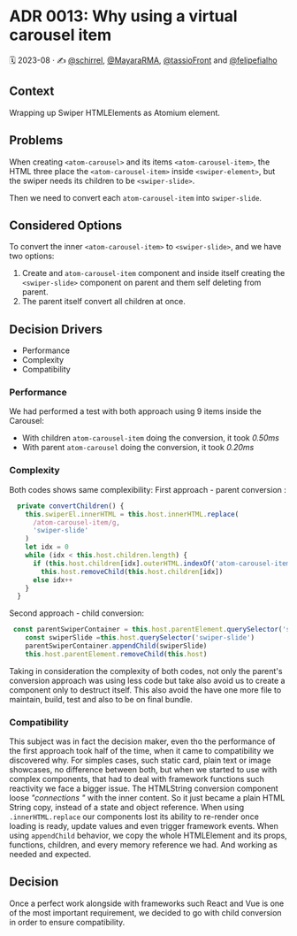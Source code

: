 
<Meta title="Docs/Architecture Decision Records/ADR 0013: Why using a virtual carousel item" />

# ADR 0013: Why using a virtual carousel item

🗓️ 2023-08 · ✍️ [@schirrel](https://github.com/schirrel), [@MayaraRMA](https://github.com/MayaraRMA), [@tassioFront](https://github.com/tassioFront) and [@felipefialho](https://twitter.com/felipefialho_)

## Context
Wrapping up Swiper HTMLElements as Atomium element.

## Problems
When creating `<atom-carousel>` and its items `<atom-carousel-item>`, the HTML three place the `<atom-carousel-item>` inside `<swiper-element>`, but the swiper needs its children to be `<swiper-slide>`.

Then we need to convert each `atom-carousel-item` into `swiper-slide`.

## Considered Options
To convert the inner `<atom-carousel-item>` to `<swiper-slide>`, and we have two options:

1. Create and `atom-carousel-item` component and inside itself creating the `<swiper-slide>` component on parent and them self deleting from parent.
2. The parent itself convert all children at once.

## Decision Drivers

- Performance
- Complexity
- Compatibility

### Performance
We had performed a test with both approach using 9 items inside the Carousel:
- With children `atom-carousel-item` doing the conversion, it took _0.50ms_
- With parent `atom-carousel` doing the conversion, it took  _0.20ms_


### Complexity
Both codes shows same complexibility:
First approach - parent conversion :
```js
  private convertChildren() {
    this.swiperEl.innerHTML = this.host.innerHTML.replace(
      /atom-carousel-item/g,
      'swiper-slide'
    )
    let idx = 0
    while (idx < this.host.children.length) {
      if (this.host.children[idx].outerHTML.indexOf('atom-carousel-item') > -1)
        this.host.removeChild(this.host.children[idx])
      else idx++
    }
  }
```

Second approach - child conversion: 
```js
 const parentSwiperContainer = this.host.parentElement.querySelector('swiper-container')
    const swiperSlide =this.host.querySelector('swiper-slide')
    parentSwiperContainer.appendChild(swiperSlide)
    this.host.parentElement.removeChild(this.host)
```
Taking in consideration the complexity of both codes, not only the parent's conversion approach was using less code but take also avoid us to create a component only to destruct itself. This also avoid the have one more file to maintain, build, test and also to be on final bundle.


### Compatibility
This subject was in fact the decision maker, even tho the performance of the first approach took half of the time, when it came to compatibility we discovered why.
For simples cases, such static card, plain text or image showcases, no difference between both, but when we started to use with complex components, that had to deal with framework functions such reactivity we face a bigger issue. The HTMLString conversion component loose _"connections "_ with the inner content. So it just became a plain HTML String copy, instead of a state and object reference.
When using `.innerHTML.replace` our components lost its ability to re-render once loading is ready, update values and even trigger framework events.
When using `appendChild` behavior, we copy the whole HTMLElement and its props, functions, children, and every memory reference we had. And working as needed and expected.

## Decision

Once a perfect work alongside with frameworks such React and Vue is one of the most important requirement, we decided to go with child conversion in order to ensure compatibility.